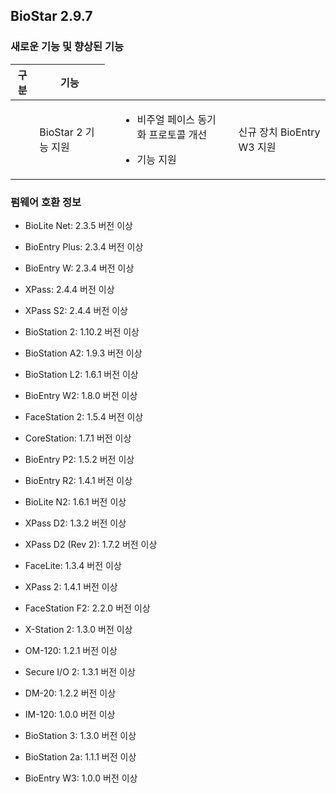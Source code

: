 ## BioStar 2.9.7

### 새로운 기능 및 향상된 기능

<Table className='col2-2-8'>
<Thead>

<Th>구분</Th>

<Th>기능</Th>

</Thead>
<Tbody>
<Row>

<Td><Cmd sid='common.general' /></Td>

<Td>BioStar 2 <Cmd sid='common.fingerprintLogin' /> 기능 지원</Td>

</Row>
<Row>

<Td><Cmd sid='common.gnb.user' /></Td>

<Td>

* 비주얼 페이스 동기화 프로토콜 개선

* <Cmd sid='device.info.storeVisualFaceImage' /> 기능 지원

</Td>

</Row>
<Row>

<Td><Cmd sid='common.gnb.device' /></Td>

<Td>신규 장치 BioEntry W3 지원</Td>

</Row>
</Tbody>
</Table>

### 펌웨어 호환 정보

* BioLite Net: 2.3.5 버전 이상

* BioEntry Plus: 2.3.4 버전 이상

* BioEntry W: 2.3.4 버전 이상

* XPass: 2.4.4 버전 이상

* XPass S2: 2.4.4 버전 이상

* BioStation 2: 1.10.2 버전 이상

* BioStation A2: 1.9.3 버전 이상

* BioStation L2: 1.6.1 버전 이상

* BioEntry W2: 1.8.0 버전 이상

* FaceStation 2: 1.5.4 버전 이상

* CoreStation: 1.7.1 버전 이상

* BioEntry P2: 1.5.2 버전 이상

* BioEntry R2: 1.4.1 버전 이상

* BioLite N2: 1.6.1 버전 이상

* XPass D2: 1.3.2 버전 이상

* XPass D2 (Rev 2): 1.7.2 버전 이상

* FaceLite: 1.3.4 버전 이상

* XPass 2: 1.4.1 버전 이상

* FaceStation F2: 2.2.0 버전 이상

* X-Station 2: 1.3.0 버전 이상

* OM-120: 1.2.1 버전 이상

* Secure I/O 2: 1.3.1 버전 이상

* DM-20: 1.2.2 버전 이상

* IM-120: 1.0.0 버전 이상

* BioStation 3: 1.3.0 버전 이상

* BioStation 2a: 1.1.1 버전 이상

* BioEntry W3: 1.0.0 버전 이상